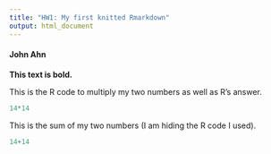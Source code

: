---
title: "HW1: My first knitted Rmarkdown"
output: html_document
---
#### John Ahn

**This text is bold.**

This is the R code to multiply my two numbers as well as R's answer.
```{r}
14*14
```

This is the sum of my two numbers (I am hiding the R code I used).
```{r, echo = F}
14+14

```

